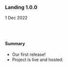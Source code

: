 
### Landing 1.0.0

1 Dec 2022

<br />
<Pill text="Active" variation={PILL_VARIATION_ENUM.GREEN} />
<br />

#### Summary

-   Our first release!
-   Project is live and hosted.
